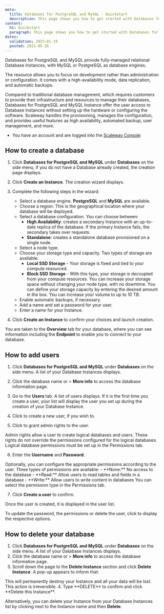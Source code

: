 ```yaml
---
meta:
  title: Databases for PostgreSQL and MySQL - Quickstart
  description: This page shows you how to get started with Databases for PostgreSQL and MySQL.
content:
  h1: Quickstart
  paragraph: This page shows you how to get started with Databases for PostgreSQL and MySQL.
dates:
  validation: 2023-01-19
  posted: 2021-05-26
---
```


Databases for PostgreSQL and MySQL provide fully-managed relational Database Instances, with MySQL or PostgreSQL as database engines.

The resource allows you to focus on development rather than administration or configuration. It comes with a high-availability mode, data replication, and automatic backups.

Compared to traditional database management, which requires customers to provide their infrastructure and resources to manage their databases, Databases for PostgreSQL and MySQL Instance offer the user access to Database Instances without setting up the hardware or configuring the software. Scaleway handles the provisioning, manages the configuration, and provides useful features as high availability, automated backup, user management, and more.

<Message type="requirement">

  - You have an account and are logged into the [Scaleway Console](https://console.scaleway.com/)

</Message>

## How to create a database

1. Click **Databases for PostgreSQL and MySQL** under **Databases** on the side menu, if you do not have a Database already created, the creation page displays.

2. Click **Create an Instance**. The creation wizard displays.

3. Complete the following steps in the wizard:

    - Select a database engine. **PostgreSQL** and **MySQL** are available.
    - Choose a region. This is the geographical location where your database will be deployed.
    - Select a database configuration. You can choose between:
        - **High Availability**: creates a secondary Instance with an up-to-date replica of the database. If the primary Instance fails, the secondary takes over requests.
        - **Standalone**: creates a standalone database provisioned on a single node.
    - Select a node type.
    - Choose your storage type and capacity. Two types of storage are available:
        - **Local SSD Storage** - Your storage is fixed and tied to your compute resourced.
        - **Block SSD Storage** - With this type, your storage is decoupled from your compute resources. You can increase your storage space without changing your node type, with no downtime. You can define your storage capacity by entering the desired amount in the box. You can increase your volume to up to 10 TB.
    - Enable automatic backups, if necessary.
    - Add a name and set a password for your user.
    - Enter a name for your Instance.

4. Click **Create an Instance** to confirm your choices and launch creation.

You are taken to the **Overview** tab for your database, where you can see information including the **Endpoint** to enable you to connect to your database.


## How to add users

1. Click **Databases for PostgreSQL and MySQL** under **Databases** on the side menu. A list of your Database Instances displays.

2. Click the database name or <Icon name="more" /> > **More info** to access the database information page.

3. Go to the **Users** tab. A list of users displays. If it is the first time you create a user, your list will display the user you set up during the creation of your Database Instance.

4. Click <Icon name="plus" /> to create a new user, if you wish to.

5. Click <Icon name="toggle" /> to grant admin rights to the user.

  <Message type="note">

  Admin rights allow a user to create logical databases and users. These rights do not override the permissions configured for the logical databases. Logical database permissions must be set up in the Permissions tab.

  </Message>

6. Enter the **Username** and **Password**.

  <Message type="note">
  Optionally, you can configure the appropriate permissions according to the user.
  Three types of permissions are available:
    - **None:** No access to the database
    - **Read:** Allow users to read tables and fields in a database
    - **Write:** Allow users to write content in databases
  You can select the permission type in the Permissions tab.
  </Message>

7. Click **Create a user** to confirm.

Once the user is created, it is displayed in the user list.

To update the password, the permissions or delete the user, click <Icon name="more" /> to display the respective options.

## How to delete your database

1. Click **Databases for PostgreSQL and MySQL** under **Databases** on the side menu. A list of your Database Instances displays.
2. Click the database name or <Icon name="more" /> > **More info** to access the database information page.
3. Scroll down the page to the **Delete Instance** section and click **Delete Instance**. A pop-up appears to inform that:
  <Message type="important">
  This will permanently destroy your Instance and all your data will be lost. This action is irreversible.
  </Message>
4. Type **DELETE** to confirm and click **Delete this Instance**.

<Message type="tip">

  Alternatively, you can delete your Instance from your Database Instances list by clicking <Icon name="more" /> next to the Instance name and then **Delete**.

</Message>
